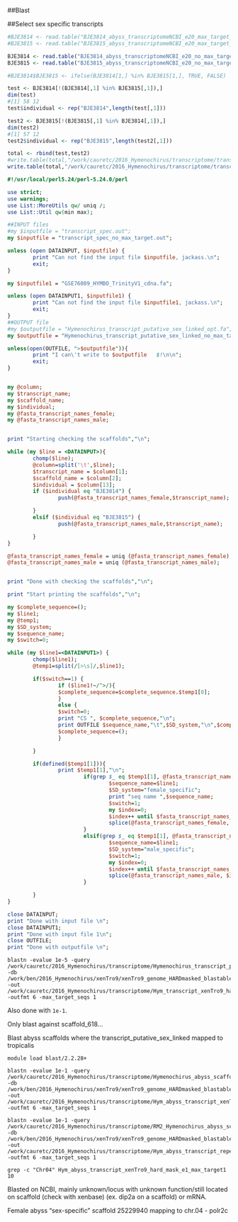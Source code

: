 ##Blast

##Select sex specific transcripts

```R
#BJE3814 <- read.table("BJE3814_abyss_transcriptomeNCBI_e20_max_target_1", sep="\t")
#BJE3815 <- read.table("BJE3815_abyss_transcriptomeNCBI_e20_max_target_1", sep="\t")

BJE3814 <- read.table("BJE3814_abyss_transcriptomeNCBI_e20_no_max_target", sep="\t")
BJE3815 <- read.table("BJE3815_abyss_transcriptomeNCBI_e20_no_max_target", sep="\t")

#BJE3814$BJE3815 <- ifelse(BJE3814[1,] %in% BJE3815[1,], TRUE, FALSE)

test <- BJE3814[!(BJE3814[,1] %in% BJE3815[,1]),]
dim(test)
#[1] 58 12
test$individual <- rep("BJE3814",length(test[,1]))

test2 <- BJE3815[!(BJE3815[,1] %in% BJE3814[,1]),]
dim(test2)
#[1] 57 12
test2$individual <- rep("BJE3815",length(test2[,1]))

total <- rbind(test,test2)
#write.table(total,"/work/cauretc/2016_Hymenochirus/transcriptome/transcript_spec.out",sep="\t",col.names=FALSE,quote=FALSE)
write.table(total,"/work/cauretc/2016_Hymenochirus/transcriptome/transcript_spec_no_max_target.out",sep="\t",col.names=FALSE,quote=FALSE)
```
```perl
#!/usr/local/perl5.24/perl-5.24.0/perl

use strict;
use warnings;
use List::MoreUtils qw/ uniq /;
use List::Util qw(min max);

##INPUT files
#my $inputfile = "transcript_spec.out";
my $inputfile = "transcript_spec_no_max_target.out";

unless (open DATAINPUT, $inputfile) {
        print "Can not find the input file $inputfile, jackass.\n";
        exit;
}

my $inputfile1 = "GSE76089_HYMBO_TrinityV1_cdna.fa";

unless (open DATAINPUT1, $inputfile1) {
        print "Can not find the input file $inputfile1, jackass.\n";
        exit;
}
##OUTPUT file
#my $outputfile = "Hymenochirus_transcript_putative_sex_linked_opt.fa";
my $outputfile = "Hymenochirus_transcript_putative_sex_linked_no_max_target.fa";

unless(open(OUTFILE, ">$outputfile")){
        print "I can\'t write to $outputfile   $!\n\n";
        exit;
}


my @column;
my $transcript_name;
my $scaffold_name;
my $individual;
my @fasta_transcript_names_female;
my @fasta_transcript_names_male;


print "Starting checking the scaffolds","\n";

while (my $line = <DATAINPUT>){
        chomp($line);
        @column=split('\t',$line);
        $transcript_name = $column[1];
        $scaffold_name = $column[2];
        $individual = $column[13];
        if ($individual eq "BJE3814") {
                push(@fasta_transcript_names_female,$transcript_name);

        }
        elsif ($individual eq "BJE3815") {
                push(@fasta_transcript_names_male,$transcript_name);

        }
}

@fasta_transcript_names_female = uniq (@fasta_transcript_names_female);
@fasta_transcript_names_male = uniq (@fasta_transcript_names_male);


print "Done with checking the scaffolds","\n";

print "Start printing the scaffolds","\n";

my $complete_sequence=();
my $line1;
my @temp1;
my $SD_system;
my $sequence_name;
my $switch=0;

while (my $line1=<DATAINPUT1>) {
        chomp($line1);
        @temp1=split(/[>\s]/,$line1);

        if($switch==1) {
                if ($line1!~/^>/){
                $complete_sequence=$complete_sequence.$temp1[0];
                }
                else {
                $switch=0;
                print "CS ", $complete_sequence,"\n";
                print OUTFILE $sequence_name,"\t",$SD_system,"\n",$complete_sequence,"\n";
                $complete_sequence=();
                }

        }

        if(defined($temp1[1])){
                print $temp1[1],"\n";
                        if(grep $_ eq $temp1[1], @fasta_transcript_names_female) {
                                $sequence_name=$line1;
                                $SD_system="female_specific";
                                print "seq name ",$sequence_name;
                                $switch=1;
                                my $index=0;
                                $index++ until $fasta_transcript_names_female[$index] eq "$temp1[1]";
                                splice(@fasta_transcript_names_female, $index, 1);
                        }
                        elsif(grep $_ eq $temp1[1], @fasta_transcript_names_male){
                                $sequence_name=$line1;
                                $SD_system="male_specific";
                                $switch=1;
                                my $index=0;
                                $index++ until $fasta_transcript_names_male[$index] eq "$temp1[1]";
                                splice(@fasta_transcript_names_male, $index, 1);
                        }

        }
}

close DATAINPUT;
print "Done with input file \n";
close DATAINPUT1;
print "Done with input file 1\n";
close OUTFILE;
print "Done with outputfile \n";

```
```
blastn -evalue 1e-5 -query /work/cauretc/2016_Hymenochirus/transcriptome/Hymenochirus_transcript_putative_sex_linked_opt.fa -db /work/ben/2016_Hymenochirus/xenTro9/xenTro9_genome_HARDmasked_blastable -out /work/cauretc/2016_Hymenochirus/transcriptome/Hym_transcript_xenTro9_hard_mask_e5 -outfmt 6 -max_target_seqs 1
```
Also done with `1e-1`.

Only blast against scaffold_618...

Blast abyss scaffolds where the transcript_putative_sex_linked mapped to tropicalis
```
module load blast/2.2.28+

blastn -evalue 1e-1 -query /work/cauretc/2016_Hymenochirus/transcriptome/Hymenochirus_abyss_scaffold_transcript_putative_sex_linked.fa -db /work/ben/2016_Hymenochirus/xenTro9/xenTro9_genome_HARDmasked_blastable -out /work/cauretc/2016_Hymenochirus/transcriptome/Hym_abyss_transcript_xenTro9_hard_mask_e1_max_target1 -outfmt 6 -max_target_seqs 1

blastn -evalue 1e-1 -query /work/cauretc/2016_Hymenochirus/transcriptome/RM2_Hymenochirus_abyss_scaffold_transcript_putative_sex_linked.fa_1488403093.masked.txt -db /work/ben/2016_Hymenochirus/xenTro9/xenTro9_genome_HARDmasked_blastable -out /work/cauretc/2016_Hymenochirus/transcriptome/Hym_abyss_transcript_repeatmaskeronline_xenTro9_hard_mask_e1_max_target1 -outfmt 6 -max_target_seqs 1
```
```
grep -c "Chr04" Hym_abyss_transcript_xenTro9_hard_mask_e1_max_target1
10
```
Blasted on NCBI, mainly unknown/locus with unknown function/still located on scaffold (check with xenbase) (ex. dip2a on a scaffold) or mRNA.

Female abyss "sex-specific" scaffold 25229940 mapping to chr.04 - polr2c

